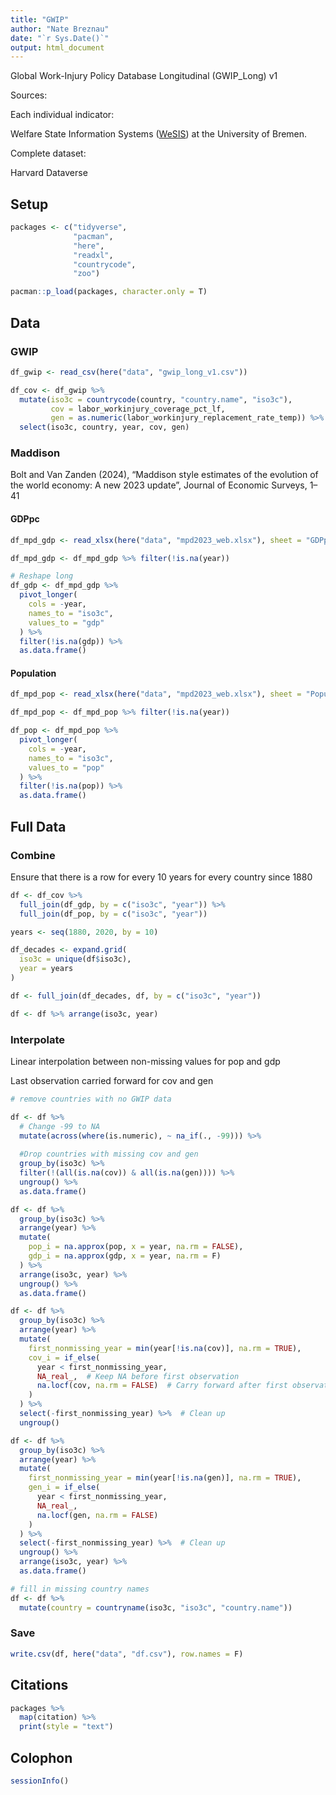 ```yaml
---
title: "GWIP"
author: "Nate Breznau"
date: "`r Sys.Date()`"
output: html_document
---
```


Global Work-Injury Policy Database Longitudinal (GWIP_Long) v1

Sources:

Each individual indicator:

Welfare State Information Systems ([WeSIS](https://www.wesis.org/)) at the University of Bremen.

Complete dataset:

Harvard Dataverse

## Setup

```r

packages <- c("tidyverse",
              "pacman",
              "here",
              "readxl",
              "countrycode",
              "zoo")

pacman::p_load(packages, character.only = T)

```


## Data

### GWIP

```r

df_gwip <- read_csv(here("data", "gwip_long_v1.csv"))

df_cov <- df_gwip %>%
  mutate(iso3c = countrycode(country, "country.name", "iso3c"),
         cov = labor_workinjury_coverage_pct_lf,
         gen = as.numeric(labor_workinjury_replacement_rate_temp)) %>%
  select(iso3c, country, year, cov, gen)

```

### Maddison

Bolt and Van Zanden (2024), "Maddison style estimates of the evolution of the world economy: A new 2023 update", Journal of Economic Surveys, 1–41

#### GDPpc

```r

df_mpd_gdp <- read_xlsx(here("data", "mpd2023_web.xlsx"), sheet = "GDPpc", skip = 2)

df_mpd_gdp <- df_mpd_gdp %>% filter(!is.na(year))

# Reshape long
df_gdp <- df_mpd_gdp %>%
  pivot_longer(
    cols = -year,
    names_to = "iso3c",
    values_to = "gdp"
  ) %>%
  filter(!is.na(gdp)) %>%
  as.data.frame()

```

#### Population

```r

df_mpd_pop <- read_xlsx(here("data", "mpd2023_web.xlsx"), sheet = "Population", skip = 2)

df_mpd_pop <- df_mpd_pop %>% filter(!is.na(year))

df_pop <- df_mpd_pop %>%
  pivot_longer(
    cols = -year,
    names_to = "iso3c",
    values_to = "pop"
  ) %>%
  filter(!is.na(pop)) %>%
  as.data.frame()

```

## Full Data

### Combine

Ensure that there is a row for every 10 years for every country since 1880

```r

df <- df_cov %>%
  full_join(df_gdp, by = c("iso3c", "year")) %>%
  full_join(df_pop, by = c("iso3c", "year"))

years <- seq(1880, 2020, by = 10)

df_decades <- expand.grid(
  iso3c = unique(df$iso3c),
  year = years
)

df <- full_join(df_decades, df, by = c("iso3c", "year"))

df <- df %>% arrange(iso3c, year)
```

### Interpolate

Linear interpolation between non-missing values for pop and gdp

Last observation carried forward for cov and gen

```r

# remove countries with no GWIP data

df <- df %>%
  # Change -99 to NA
  mutate(across(where(is.numeric), ~ na_if(., -99))) %>%
  
  #Drop countries with missing cov and gen
  group_by(iso3c) %>%
  filter(!(all(is.na(cov)) & all(is.na(gen)))) %>%
  ungroup() %>%
  as.data.frame()

df <- df %>%
  group_by(iso3c) %>%
  arrange(year) %>%
  mutate(
    pop_i = na.approx(pop, x = year, na.rm = FALSE),
    gdp_i = na.approx(gdp, x = year, na.rm = F)
  ) %>%
  arrange(iso3c, year) %>%
  ungroup() %>%
  as.data.frame()

df <- df %>%
  group_by(iso3c) %>%
  arrange(year) %>%
  mutate(
    first_nonmissing_year = min(year[!is.na(cov)], na.rm = TRUE),
    cov_i = if_else(
      year < first_nonmissing_year, 
      NA_real_,  # Keep NA before first observation
      na.locf(cov, na.rm = FALSE)  # Carry forward after first observation
    )
  ) %>%
  select(-first_nonmissing_year) %>%  # Clean up
  ungroup()

df <- df %>%
  group_by(iso3c) %>%
  arrange(year) %>%
  mutate(
    first_nonmissing_year = min(year[!is.na(gen)], na.rm = TRUE),
    gen_i = if_else(
      year < first_nonmissing_year, 
      NA_real_, 
      na.locf(gen, na.rm = FALSE)  
    )
  ) %>%
  select(-first_nonmissing_year) %>%  # Clean up
  ungroup() %>%
  arrange(iso3c, year) %>%
  as.data.frame()

# fill in missing country names
df <- df %>%
  mutate(country = countryname(iso3c, "iso3c", "country.name"))

```

### Save

```r
write.csv(df, here("data", "df.csv"), row.names = F)
```


## Citations

```r

packages %>%
  map(citation) %>%
  print(style = "text")

```

## Colophon

```r

sessionInfo()

```

